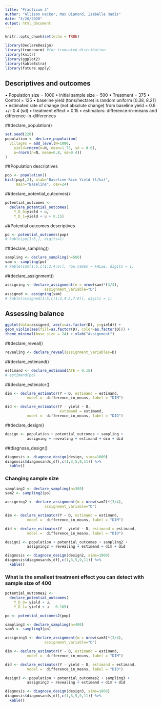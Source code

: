```yaml
---
title: "Practicum 3"
author: "Allison Hacker, Max Diamond, Isabelle Radis"
date: "5/26/2020"
output: html_document
---
```


```r
knitr::opts_chunk$set(echo = TRUE)
```

```r
library(DeclareDesign)
library(truncnorm) #for truncated distribution
library(knitr)
library(ggplot2)
library(kableExtra)
library(future.apply)
```

## Descriptives and outcomes

• Population size = 1000
• Initial sample size = 500
• Treatment = 375
• Control = 125
• baseline yield (tons/hectare) is random uniform [0.38, 8.21]
• estimated rate of change (not absolute change) from baseline yield = 0.8 +/- 0.4 (sd)
• treatment effect = 0.15
• estimators: difference-in-means and difference-in-differences

##declare_population()
```r
set.seed(228)
population <- declare_population(
  villages = add_level(N=1000, 
    yield=rnorm(n=N, mean=1.75, sd = 0.6),
    u=rnorm(n=N, mean=0.8, sd=0.4))
)
```

##Population descriptives
```r
pop <- population()
hist(pop[,2], xlab="Baseline Rice Yield (t/ha)", 
     main="Baseline", cex=24)
```

##declare_potential_outcomes()
```r
potential_outcomes <- 
  declare_potential_outcomes(
    Y_D_0=yield + u,
    Y_D_1=yield + u + 0.15)
```

##Potential outcomes descriptives
```r
po <- potential_outcomes(pop)
# kable(po[1:5,], digits=1)
```

##declare_sampling()
```r
sampling <- declare_sampling(n=500)
sam <- sampling(po)
# kable(sam[1:5,c(1:2,4:6)], row.names = FALSE, digits = 1)
```

##declare_assignment()
```r
assigning <- declare_assignment(m = nrow(sam)*(3/4),
                  assignment_variable="D")
assigned <- assigning(sam)
# kable(assigned[1:5,c(1:2,4:5,7:8)], digits = 1)
```


## Assessing balance
```r
ggplot(data=assigned, aes(x=as.factor(D), y=yield)) +
geom_violin(aes(fill=as.factor(D), color=as.factor(D))) +
theme_minimal(base_size = 24) + xlab("Assignment")
```

##declare_reveal()
```r
revealing <- declare_reveal(assignment_variables=D)
```

##declare_estimand()
```r
estimand <- declare_estimand(ATE = 0.15)
# estimand(po)
```

##declare_estimator()
```r
dim <- declare_estimator(Y ~ D, estimand = estimand,  
          model =  difference_in_means, label = "DIM")

did <- declare_estimator(Y - yield ~ D, 
                         estimand = estimand,  
          model =  difference_in_means, label = "DID")
```


##declare_design()
```r
design <- population + potential_outcomes + sampling +
          assigning + revealing + estimand + dim + did
```

##diagnose_design()
```r
diagnosis <- diagnose_design(design, sims=1000)
diagnosis$diagnosands_df[,c(1,3,5,9,11)] %>%
  kable()
```


### Changing sample size
```r
sampling2 <- declare_sampling(n=360)
sam2 <- sampling2(po)

assigning2 <- declare_assignment(m = nrow(sam2)*(3/4),
                  assignment_variable="D")

dim <- declare_estimator(Y ~ D, estimand = estimand,  
          model =  difference_in_means, label = "DIM")

did <- declare_estimator(Y - yield ~ D, estimand = estimand,  
          model =  difference_in_means, label = "DID")

design2 <- population + potential_outcomes + sampling2 +
          assigning2 + revealing + estimand + dim + did

diagnosis <- diagnose_design(design2, sims=1000)
diagnosis$diagnosands_df[,c(1,3,5,9,11)] %>%
  kable()
```

### What is the smallest treatment effect you can detect with sample size of 400
```r

potential_outcomes2 <- 
  declare_potential_outcomes(
    Y_D_0= yield + u,
    Y_D_1= yield + u - 0.165)

po <- potential_outcomes2(pop)

sampling3 <- declare_sampling(n=400)
sam3 <- sampling3(po)

assigning3 <- declare_assignment(m = nrow(sam3)*(3/4),
                  assignment_variable="D")

dim <- declare_estimator(Y ~ D, estimand = estimand,  
          model =  difference_in_means, label = "DIM")

did <- declare_estimator(Y - yield ~ D, estimand = estimand,  
          model =  difference_in_means, label = "DID")

design3 <- population + potential_outcomes2 + sampling3 +
          assigning3 + revealing + estimand + dim + did

diagnosis <- diagnose_design(design3, sims=1000)
diagnosis$diagnosands_df[,c(1,3,5,9,11)] %>%
  kable()
```